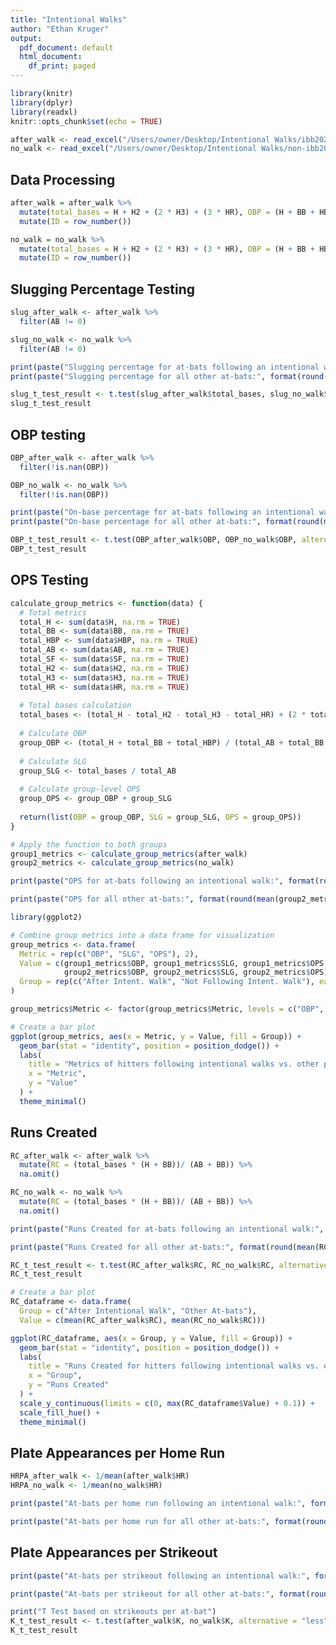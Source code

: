 ```yaml
---
title: "Intentional Walks"
author: "Ethan Kruger"
output:
  pdf_document: default
  html_document:
    df_print: paged
---
```


```r
library(knitr)
library(dplyr)
library(readxl)
knitr::opts_chunk$set(echo = TRUE)
```

```r
after_walk <- read_excel("/Users/owner/Desktop/Intentional Walks/ibb2024(2).xlsx")
no_walk <- read_excel("/Users/owner/Desktop/Intentional Walks/non-ibb2024(2).xlsx")
```

## Data Processing
```r
after_walk = after_walk %>%
  mutate(total_bases = H + H2 + (2 * H3) + (3 * HR), OBP = (H + BB + HBP)/(AB + BB + HBP + SF)) %>%
  mutate(ID = row_number())

no_walk = no_walk %>%
  mutate(total_bases = H + H2 + (2 * H3) + (3 * HR), OBP = (H + BB + HBP)/(AB + BB + HBP + SF)) %>%
  mutate(ID = row_number())
```

## Slugging Percentage Testing
```r
slug_after_walk <- after_walk %>%
  filter(AB != 0)

slug_no_walk <- no_walk %>%
  filter(AB != 0)

print(paste("Slugging percentage for at-bats following an intentional walk:", format(round(mean(slug_after_walk$total_bases), 3), nsmall = 3)))
print(paste("Slugging percentage for all other at-bats:", format(round(mean(slug_no_walk$total_bases), 3), nsmall = 3)))
```

```r
slug_t_test_result <- t.test(slug_after_walk$total_bases, slug_no_walk$total_bases, alternative = "greater")
slug_t_test_result
```

## OBP testing
```r
OBP_after_walk <- after_walk %>%
  filter(!is.nan(OBP))

OBP_no_walk <- no_walk %>%
  filter(!is.nan(OBP))

print(paste("On-base percentage for at-bats following an intentional walk:", format(round(mean(OBP_after_walk$OBP), 3), nsmall = 3)))
print(paste("On-base percentage for all other at-bats:", format(round(mean(OBP_no_walk$OBP), 3), nsmall = 3)))
```

```r
OBP_t_test_result <- t.test(OBP_after_walk$OBP, OBP_no_walk$OBP, alternative = "greater")
OBP_t_test_result
```

## OPS Testing
```r
calculate_group_metrics <- function(data) {
  # Total metrics
  total_H <- sum(data$H, na.rm = TRUE)
  total_BB <- sum(data$BB, na.rm = TRUE)
  total_HBP <- sum(data$HBP, na.rm = TRUE)
  total_AB <- sum(data$AB, na.rm = TRUE)
  total_SF <- sum(data$SF, na.rm = TRUE)
  total_H2 <- sum(data$H2, na.rm = TRUE)
  total_H3 <- sum(data$H3, na.rm = TRUE)
  total_HR <- sum(data$HR, na.rm = TRUE)
  
  # Total bases calculation
  total_bases <- (total_H - total_H2 - total_H3 - total_HR) + (2 * total_H2) + (3 * total_H3) + (4 * total_HR)
  
  # Calculate OBP
  group_OBP <- (total_H + total_BB + total_HBP) / (total_AB + total_BB + total_HBP + total_SF)
  
  # Calculate SLG
  group_SLG <- total_bases / total_AB
  
  # Calculate group-level OPS
  group_OPS <- group_OBP + group_SLG
  
  return(list(OBP = group_OBP, SLG = group_SLG, OPS = group_OPS))
}

# Apply the function to both groups
group1_metrics <- calculate_group_metrics(after_walk)
group2_metrics <- calculate_group_metrics(no_walk)

print(paste("OPS for at-bats following an intentional walk:", format(round(mean(group1_metrics$OPS), 3), nsmall = 3)))

print(paste("OPS for all other at-bats:", format(round(mean(group2_metrics$OPS), 3), nsmall = 3)))
```

```r
library(ggplot2)

# Combine group metrics into a data frame for visualization
group_metrics <- data.frame(
  Metric = rep(c("OBP", "SLG", "OPS"), 2),
  Value = c(group1_metrics$OBP, group1_metrics$SLG, group1_metrics$OPS,
            group2_metrics$OBP, group2_metrics$SLG, group2_metrics$OPS),
  Group = rep(c("After Intent. Walk", "Not Following Intent. Walk"), each = 3)
)

group_metrics$Metric <- factor(group_metrics$Metric, levels = c("OBP", "SLG", "OPS"))

# Create a bar plot
ggplot(group_metrics, aes(x = Metric, y = Value, fill = Group)) +
  geom_bar(stat = "identity", position = position_dodge()) +
  labs(
    title = "Metrics of hitters following intentional walks vs. other plate appearances",
    x = "Metric",
    y = "Value"
  ) +
  theme_minimal() 
```

## Runs Created
```r
RC_after_walk <- after_walk %>%
  mutate(RC = (total_bases * (H + BB))/ (AB + BB)) %>%
  na.omit()

RC_no_walk <- no_walk %>%
  mutate(RC = (total_bases * (H + BB))/ (AB + BB)) %>%
  na.omit()

print(paste("Runs Created for at-bats following an intentional walk:", format(round(mean(RC_after_walk$RC), 3), nsmall = 3)))

print(paste("Runs Created for all other at-bats:", format(round(mean(RC_no_walk$RC), 3), nsmall = 3)))
```

```r
RC_t_test_result <- t.test(RC_after_walk$RC, RC_no_walk$RC, alternative = "greater")
RC_t_test_result
```

```r
# Create a bar plot
RC_dataframe <- data.frame(
  Group = c("After Intentional Walk", "Other At-bats"),
  Value = c(mean(RC_after_walk$RC), mean(RC_no_walk$RC)))

ggplot(RC_dataframe, aes(x = Group, y = Value, fill = Group)) +
  geom_bar(stat = "identity", position = position_dodge()) +
  labs(
    title = "Runs Created for hitters following intentional walks vs. other plate appearances",
    x = "Group",
    y = "Runs Created"
  ) +
  scale_y_continuous(limits = c(0, max(RC_dataframe$Value) + 0.1)) +
  scale_fill_hue() +
  theme_minimal() 
```

## Plate Appearances per Home Run
```r
HRPA_after_walk <- 1/mean(after_walk$HR)
HRPA_no_walk <- 1/mean(no_walk$HR)

print(paste("At-bats per home run following an intentional walk:", format(round(1/mean(after_walk$HR), 2), nsmall = 2)))

print(paste("At-bats per home run for all other at-bats:", format(round(1/mean(no_walk$HR), 2), nsmall = 2)))
```


## Plate Appearances per Strikeout
```r
print(paste("At-bats per strikeout following an intentional walk:", format(round(1/mean(after_walk$K), 3), nsmall = 3)))

print(paste("At-bats per strikeout for all other at-bats:", format(round(1/mean(no_walk$K), 3), nsmall = 3)))
```

```r
print("T Test based on strikeouts per at-bat")
K_t_test_result <- t.test(after_walk$K, no_walk$K, alternative = "less")
K_t_test_result
```

